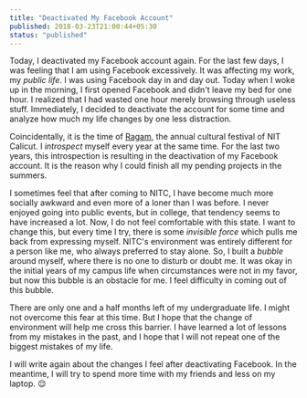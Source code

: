 ```yaml
---
title: "Deactivated My Facebook Account"
published: 2018-03-23T21:00:44+05:30
status: "published"
---
```


Today, I deactivated my Facebook account again. For the last few days, I was
feeling that I am using Facebook excessively. It was affecting my work, my
_public life_. I was using Facebook day in and day out. Today when I woke up in
the morning, I first opened Facebook and didn't leave my bed for one hour. I
realized that I had wasted one hour merely browsing through useless stuff.
Immediately, I decided to deactivate the account for some time and analyze how
much my life changes by one less distraction.

Coincidentally, it is the time of [Ragam](http://ragam.org.in/Main/), the annual
cultural festival of NIT Calicut. I _introspect_ myself every year at the same
time. For the last two years, this introspection is resulting in the
deactivation of my Facebook account. It is the reason why I could finish all my
pending projects in the summers.

I sometimes feel that after coming to NITC, I have become much more socially
awkward and even more of a loner than I was before. I never enjoyed going into
public events, but in college, that tendency seems to have increased a lot. Now,
I do not feel comfortable with this state. I want to change this, but every time
I try, there is some _invisible force_ which pulls me back from expressing
myself. NITC's environment was entirely different for a person like me, who
always preferred to stay alone. So, I built a _bubble_ around myself, where
there is no one to disturb or doubt me. It was okay in the initial years of my
campus life when circumstances were not in my favor, but now this bubble is an
obstacle for me. I feel difficulty in coming out of this bubble.

There are only one and a half months left of my undergraduate life. I might not
overcome this fear at this time. But I hope that the change of environment will
help me cross this barrier. I have learned a lot of lessons from my mistakes in
the past, and I hope that I will not repeat one of the biggest mistakes of my
life.

I will write again about the changes I feel after deactivating Facebook. In the
meantime, I will try to spend more time with my friends and less on my laptop.
😌
